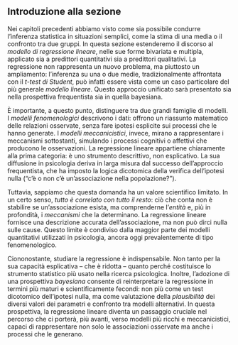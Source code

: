 ## Introduzione alla sezione {.unlisted .unnumbered}

Nei capitoli precedenti abbiamo visto come sia possibile condurre l’inferenza statistica in situazioni semplici, come la stima di una media o il confronto tra due gruppi. In questa sezione estenderemo il discorso al *modello di regressione lineare*, nelle sue forme bivariata e multipla, applicato sia a predittori quantitativi sia a predittori qualitativi. La regressione non rappresenta un nuovo problema, ma piuttosto un ampliamento: l’inferenza su una o due medie, tradizionalmente affrontata con il *t-test di Student*, può infatti essere vista come un caso particolare del più generale *modello lineare*. Questo approccio unificato sarà presentato sia nella prospettiva frequentista sia in quella bayesiana.

È importante, a questo punto, distinguere tra due grandi famiglie di modelli. I *modelli fenomenologici* descrivono i dati: offrono un riassunto matematico delle relazioni osservate, senza fare ipotesi esplicite sui processi che le hanno generate. I *modelli meccanicistici*, invece, mirano a rappresentare i meccanismi sottostanti, simulando i processi cognitivi o affettivi che producono le osservazioni. La regressione lineare appartiene chiaramente alla prima categoria: è uno strumento descrittivo, non esplicativo. La sua diffusione in psicologia deriva in larga misura dal successo dell’approccio frequentista, che ha imposto la logica dicotomica della verifica dell’ipotesi nulla (“c’è o non c’è un’associazione nella popolazione?”).

Tuttavia, sappiamo che questa domanda ha un valore scientifico limitato. In un certo senso, *tutto è correlato con tutto il resto*: ciò che conta non è stabilire se un’associazione esista, ma comprenderne l’*entità* e, più in profondità, i *meccanismi* che la determinano. La regressione lineare fornisce una descrizione accurata dell’associazione, ma non può dirci nulla sulle cause. Questo limite è condiviso dalla maggior parte dei modelli quantitativi utilizzati in psicologia, ancora oggi prevalentemente di tipo fenomenologico.

Ciononostante, studiare la regressione è indispensabile. Non tanto per la sua capacità esplicativa – che è ridotta – quanto perché costituisce lo strumento statistico più usato nella ricerca psicologica. Inoltre, l’adozione di una prospettiva *bayesiana* consente di reinterpretare la regressione in termini più maturi e scientificamente fecondi: non più come un test dicotomico dell’ipotesi nulla, ma come valutazione della *plausibilità* dei diversi valori dei parametri e confronto tra modelli alternativi. In questa prospettiva, la regressione lineare diventa un passaggio cruciale nel percorso che ci porterà, più avanti, verso modelli più ricchi e meccanicistici, capaci di rappresentare non solo le associazioni osservate ma anche i processi che le generano.
